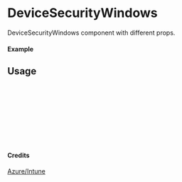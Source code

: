 
<Meta of={DeviceSecurityWindows} title="Azure/Intune/DeviceSecurityWindows" />

# DeviceSecurityWindows

DeviceSecurityWindows component with different props.

#### Example

<Canvas of={DeviceSecurityWindows.Primary} />

## Usage

```ts
import { DeviceSecurityWindows } from "yadl-ui";

const Example = () => {
  return (
      <DeviceSecurityWindows />
  );
};

export default Example;
```

#### Credits
[Azure/Intune](https://learn.microsoft.com/en-us/azure/architecture/icons/)
